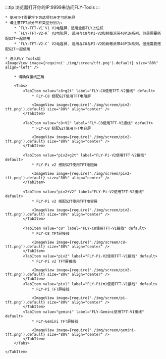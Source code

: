 
:::tip
浏览器打开你的IP:9999来访问FLY-Tools
:::

    * 使用TFT需要将下方选项打开才可启用屏
    * 请注意TFT屏分三种类型分别为:
        * `FLY-TFT-V1`V1 V1电阻屏，适用全部FLY上位机
        * `FLY-TFT-V2-R` V2电阻屏, 适用与C8与PI-V2和树莓派带40PIN系列，但是需要搭配G2T一起使用
        * `FLY-TFT-V2-C` V2电容屏, 适用与C8与PI-V2和树莓派带40PIN系列，但是需要搭配G2T一起使用

    * 进入FLY Tools后
    <ImageView image={require('./img/screen/tft.png').default} size="80%" align="left" />

<Tabs>
    <TabItem value="TFT" label="TFT接线" default>

        * 请确保接线正确

        <Tabs>
            <TabItem value="c8+g2t" label="FLY-C8使用TFT-V2接线" default>
                * FLY-C8 搭配G2T使用TFT电阻屏

                <ImageView image={require('./img/screen/piv2-tft.png').default} size="80%" align="center" />
            </TabItem>

            <TabItem value="c8+V2" label="FLY-C8使用TFT-V2接线" default>
                * FLY-C8 搭配G2T使用TFT电容屏

                <ImageView image={require('./img/screen/piv2-tft.png').default} size="80%" align="center" />
            </TabItem>

            <TabItem value="piv2+g2t" label="FLY-Pi-V2使用TFT-V2接线" default>
                * FLY-Pi v2 搭配G2T使用TFT电阻屏

                <ImageView image={require('./img/screen/piv2-tft.png').default} size="80%" align="center" />
            </TabItem>

            <TabItem value="piv2+V2" label="FLY-Pi-V2使用TFT-V2接线" default>
                * FLY-Pi v2 搭配G2T使用TFT电容屏

                <ImageView image={require('./img/screen/piv2-tft.png').default} size="80%" align="center" />
            </TabItem>

            <TabItem value="c8" label="FLY-C8使用TFT-V1接线" default>
                * FLY-C8 TFT屏接线

                <ImageView image={require('./img/screen/c8-tft.png').default} size="80%" align="center" />
            </TabItem>
            <TabItem value="piv2" label="FLY-Pi-V2使用TFT-V1接线" default>
                * FLY-Pi v2 TFT屏接线

                <ImageView image={require('./img/screen/piv2-tft.png').default} size="80%" align="center" />
            </TabItem>
            <TabItem value="piv1" label="FLY-Pi(π)使用TFT-V1接线" default>
                * FLY-Pi TFT屏接线

                <ImageView image={require('./img/screen/pi-tft.png').default} size="80%" align="center" />
            </TabItem>
            <TabItem value="gemini" label="FLY-Gemini使用TFT-V1接线" default>
                * FLY-Gemini TFT屏接线
                
                <ImageView image={require('./img/screen/gemini-tft.png').default} size="80%" align="center" />
            </TabItem>
        </Tabs>

    </TabItem>
</Tabs>
